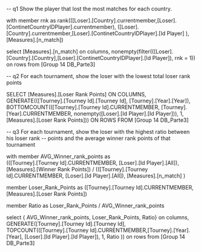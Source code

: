 -- q1 Show the player that lost the most matches for each country.

with member rnk as 
rank(([Loser].[Country].currentmember,[Loser].[ContinetCountryIDPlayer].currentmember),
([Loser].[Country].currentmember,[Loser].[ContinetCountryIDPlayer].[Id Player] ),
[Measures].[n_match]) 

select [Measures].[n_match] on columns,
nonempty(filter(([Loser].[Country].[Country],[Loser].[ContinetCountryIDPlayer].[Id Player]), rnk = 1)) on rows
from [Group 14 DB_Parte3]

-- q2 For each tournament, show the loser with the lowest total loser rank points

SELECT [Measures].[Loser Rank Points] ON COLUMNS,
GENERATE(([Tourney].[Tourney Id].[Tourney Id], [Tourney].[Year].[Year]),
BOTTOMCOUNT(([Tourney].[Tourney Id].CURRENTMEMBER, [Tourney].[Year].CURRENTMEMBER,
nonempty([Loser].[Id Player].[Id Player])), 
1,
[Measures].[Loser Rank Points])) ON ROWS
FROM [Group 14 DB_Parte3]

-- q3 For each tournament, show the loser with the highest ratio between his loser rank
-- points and the average winner rank points of that tournament

with member AVG_Winner_rank_points as  
(([Tourney].[Tourney Id].CURRENTMEMBER, [Loser].[Id Player].[All]),  [Measures].[Winner Rank Points]) / 
(([Tourney].[Tourney Id].CURRENTMEMBER, [Loser].[Id Player].[All]), [Measures].[n_match] )

member Loser_Rank_Points as 
([Tourney].[Tourney Id].CURRENTMEMBER, [Measures].[Loser Rank Points])

member Ratio as 
Loser_Rank_Points / AVG_Winner_rank_points

select { AVG_Winner_rank_points, Loser_Rank_Points, Ratio}  on columns,
GENERATE([Tourney].[Tourney Id].[Tourney Id],  
TOPCOUNT(([Tourney].[Tourney Id].CURRENTMEMBER,[Tourney].[Year].[Year], [Loser].[Id Player].[Id Player]), 1, Ratio )) on rows 
from [Group 14 DB_Parte3]

